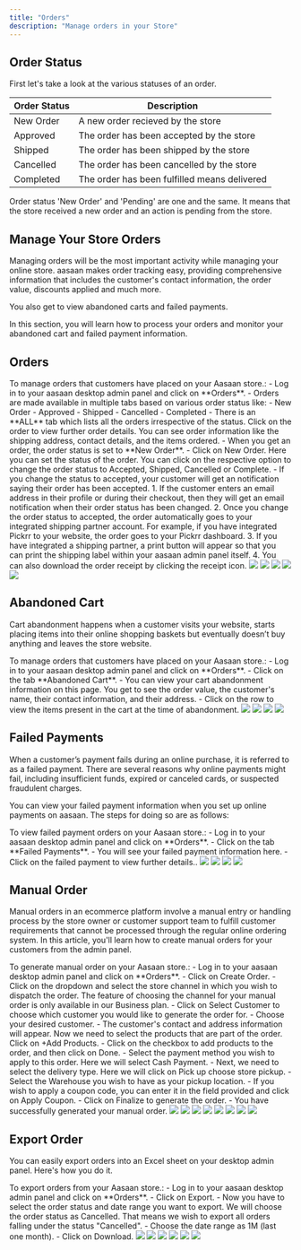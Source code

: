 ```yaml
---
title: "Orders"
description: "Manage orders in your Store"
---
```


## Order Status

First let's take a look at the various statuses of an order.

| Order Status   | Description                                          |
| -------------- | ---------------------------------------------------- |
| New Order      | A new order recieved by the store                    |
| Approved       | The order has been accepted by the store             |
| Shipped        | The order has been shipped by the store              |
| Cancelled      | The order has been cancelled by the store            |
| Completed      | The order has been fulfilled means delivered         |

<Note>Order status 'New Order' and 'Pending' are one and the same. It means that the store received a new order and an action is pending from the store.</Note>

## Manage Your Store Orders

Managing orders will be the most important activity while managing your online store. aasaan makes order tracking easy, providing comprehensive information that includes the customer's contact information, the order value, discounts applied and much more.

You also get to view abandoned carts and failed payments.

In this section, you will learn how to process your orders and monitor your abandoned cart and failed payment information.

## Orders
<Tabs>
    <Tab title="Steps">
        To manage orders that customers have placed on your Aasaan store.:
        - Log in to your aasaan desktop admin panel and click on **Orders**.
        - Orders are made available in multiple tabs based on various order status like:
            - New Order
            - Approved
            - Shipped
            - Cancelled
            - Completed
        - There is an **ALL** tab which lists all the orders irrespective of the status.
        <Tip>
        Click on the order to view further order details. You can see order information like the shipping address, contact details, and the items ordered.
        </Tip>
        - When you get an order, the order status is set to **New Order**.
        - Click on New Order.  Here you can set the status of the order. You can click on the respective option to change the order status to Accepted, Shipped, Cancelled or Complete.  
        - If you change the status to accepted, your customer will get an notification saying their order has been accepted.
        <Note>
            1. If the customer enters an email address in their profile or during their checkout, then they will get an email notification when their order status has been changed.
            2. Once you change the order status to accepted, the order automatically goes to your integrated shipping partner account. For example, if you have integrated Pickrr to your website, the order goes to your Pickrr dashboard.
            3. If you have integrated a shipping partner, a print button will appear so that you can print the shipping label within your aasaan admin panel itself.
            4. You can also download the order receipt by clicking the receipt icon.
        </Note>
    </Tab>
    <Tab title="Screenshots">
        <Frame>
        <img src="https://cdn.lightbooks-dev.io/docs/orders/orders-01.png" />
        </Frame>
        <Frame>
        <img src="https://cdn.lightbooks-dev.io/docs/orders/orders-02.png" />
        </Frame>
        <Frame>
        <img src="https://cdn.lightbooks-dev.io/docs/orders/orders-03.png" />
        </Frame>
        <Frame>
        <img src="https://cdn.lightbooks-dev.io/docs/orders/orders-04.png" />
        </Frame>
        <Frame>
        <img src="https://cdn.lightbooks-dev.io/docs/orders/orders-05.png" />
        </Frame>
    </Tab>
</Tabs>

## Abandoned Cart
Cart abandonment happens when a customer visits your website, starts placing items into their online shopping baskets but eventually doesn’t buy anything and leaves the store website.

<Tabs>
    <Tab title="Steps">
        To manage orders that customers have placed on your Aasaan store.:
        - Log in to your aasaan desktop admin panel and click on **Orders**.
        - Click on the tab **Abandoned Cart**.
        - You can view your cart abandonment information on this page. You get to see the order value, the customer's name, their contact information, and their address.
        - Click on the row to view the items present in the cart at the time of abandonment.
    </Tab>
    <Tab title="Screenshots">
        <Frame>
        <img src="https://cdn.lightbooks-dev.io/docs/orders/orders-06.png" />
        </Frame>
        <Frame>
        <img src="https://cdn.lightbooks-dev.io/docs/orders/orders-07.png" />
        </Frame>
        <Frame>
        <img src="https://cdn.lightbooks-dev.io/docs/orders/orders-08.png" />
        </Frame>
        <Frame>
        <img src="https://cdn.lightbooks-dev.io/docs/orders/orders-09.png" />
        </Frame>
    </Tab>
</Tabs>

## Failed Payments
When a customer’s payment fails during an online purchase, it is referred to as a failed payment. There are several reasons why online payments might fail, including insufficient funds, expired or canceled cards, or suspected fraudulent charges.

You can view your failed payment information when you set up online payments on aasaan. The steps for doing so are as follows:

<Tabs>
    <Tab title="Steps">
        To view failed payment orders on your Aasaan store.:
        - Log in to your aasaan desktop admin panel and click on **Orders**.
        - Click on the tab **Failed Payments**.
        - You will see your failed payment information here. 
        - Click on the failed payment to view further details..
    </Tab>
    <Tab title="Screenshots">
        <Frame>
        <img src="https://cdn.lightbooks-dev.io/docs/orders/orders-10.png" />
        </Frame>
        <Frame>
        <img src="https://cdn.lightbooks-dev.io/docs/orders/orders-11.png" />
        </Frame>
        <Frame>
        <img src="https://cdn.lightbooks-dev.io/docs/orders/orders-12.png" />
        </Frame>
        <Frame>
        <img src="https://cdn.lightbooks-dev.io/docs/orders/orders-13.png" />
        </Frame>
    </Tab>
</Tabs>

## Manual Order

Manual orders in an ecommerce platform involve a manual entry or handling process by the store owner or customer support team to fulfill customer requirements that cannot be processed through the regular online ordering system. In this article, you'll learn how to create manual orders for your customers from the admin panel.

<Tabs>
    <Tab title="Steps">
        To generate manual order on your Aasaan store.:
        - Log in to your aasaan desktop admin panel and click on **Orders**.
        - Click on Create Order.
        - Click on the dropdown and select the store channel in which you wish to dispatch the order.
        <Note>The feature of choosing the channel for your manual order is only available in our Business plan.</Note>
        - Click on Select Customer to choose which customer you would like to generate the order for.
        - Choose your desired customer.
        - The customer's contact and address information will appear. Now we need to select the products that are part of the order. Click on +Add Products.
        - Click on the checkbox to add products to the order, and then click on Done.
        - Select the payment method you wish to apply to this order. Here we will select Cash Payment.
        - Next, we need to select the delivery type. Here we will click on Pick up choose store pickup.
        - Select the Warehouse you wish to have as your pickup location.
        - If you wish to apply a coupon code, you can enter it in the field provided and click on Apply Coupon.
        - Click on Finalize to generate the order.  
        - You have successfully generated your manual order.
    </Tab>
    <Tab title="Screenshots">
        <Frame>
        <img src="https://cdn.lightbooks-dev.io/docs/orders/orders-14.png" />
        </Frame>
        <Frame>
        <img src="https://cdn.lightbooks-dev.io/docs/orders/orders-15.png" />
        </Frame>
        <Frame>
        <img src="https://cdn.lightbooks-dev.io/docs/orders/orders-16.png" />
        </Frame>
        <Frame>
        <img src="https://cdn.lightbooks-dev.io/docs/orders/orders-17.png" />
        </Frame>
        <Frame>
        <img src="https://cdn.lightbooks-dev.io/docs/orders/orders-18.png" />
        </Frame>
        <Frame>
        <img src="https://cdn.lightbooks-dev.io/docs/orders/orders-19.png" />
        </Frame>
        <Frame>
        <img src="https://cdn.lightbooks-dev.io/docs/orders/orders-20.png" />
        </Frame>
        <Frame>
        <img src="https://cdn.lightbooks-dev.io/docs/orders/orders-21.png" />
        </Frame>
    </Tab>
</Tabs>

## Export Order
You can easily export orders into an Excel sheet on your desktop admin panel. Here's how you do it.

<Tabs>
    <Tab title="Steps">
        To export orders from your Aasaan store.:
        - Log in to your aasaan desktop admin panel and click on **Orders**.
        - Click on Export.
        - Now you have to select the order status and date range you want to export. We will choose the order status as Cancelled. That means we wish to export all orders falling under the status "Cancelled".
        - Choose the date range as 1M (last one month).
        - Click on Download.
    </Tab>
    <Tab title="Screenshots">
    <Frame>
        <img src="https://cdn.lightbooks-dev.io/docs/orders/orders-01.png" />
        </Frame>
        <Frame>
        <img src="https://cdn.lightbooks-dev.io/docs/orders/orders-export-01.png" />
        </Frame>
        <Frame>
        <img src="https://cdn.lightbooks-dev.io/docs/orders/orders-export-02.png" />
        </Frame>
        <Frame>
        <img src="https://cdn.lightbooks-dev.io/docs/orders/orders-export-03.png" />
        </Frame>
        <Frame>
        <img src="https://cdn.lightbooks-dev.io/docs/orders/orders-export-04.png" />
        </Frame>
        <Frame>
        <img src="https://cdn.lightbooks-dev.io/docs/orders/orders-export-05.png" />
        </Frame>
    </Tab>
</Tabs>